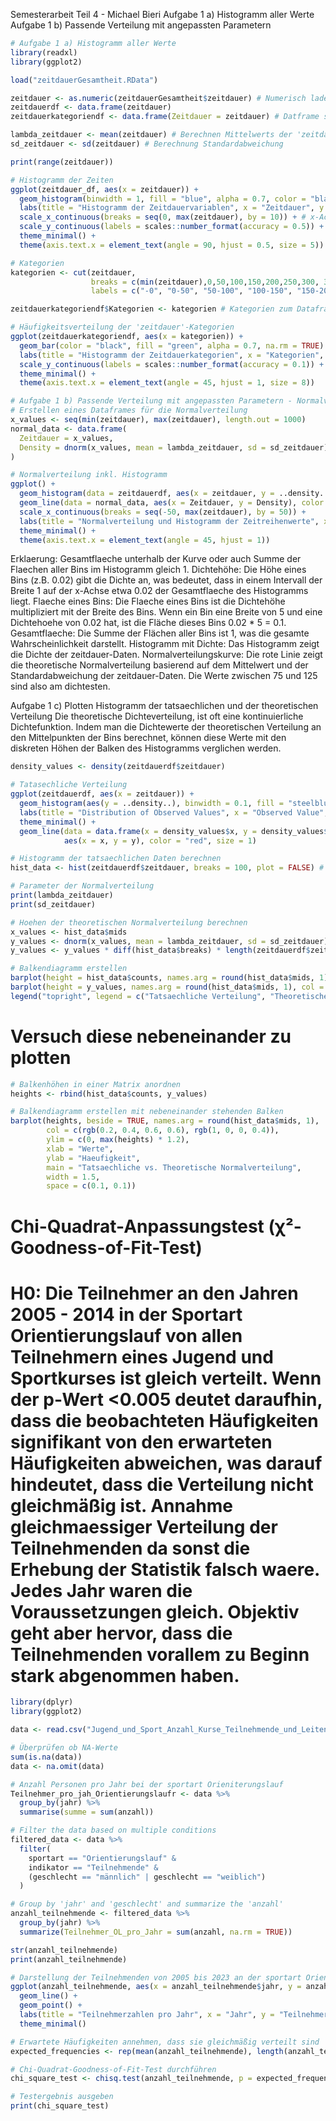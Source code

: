 Semesterarbeit Teil 4 - Michael Bieri
Aufgabe 1 a) Histogramm aller Werte
Aufgabe 1 b) Passende Verteilung mit angepassten Parametern

```r
# Aufgabe 1 a) Histogramm aller Werte
library(readxl)
library(ggplot2)

load("zeitdauerGesamtheit.RData")

zeitdauer <- as.numeric(zeitdauerGesamtheit$zeitdauer) # Numerisch laden der Werte
zeitdauerdf <- data.frame(zeitdauer)
zeitdauerkategoriendf <- data.frame(Zeitdauer = zeitdauer) # Datframe spaeter mit Kategorien

lambda_zeitdauer <- mean(zeitdauer) # Berechnen Mittelwerts der 'zeitdauer'
sd_zeitdauer <- sd(zeitdauer) # Berechnung Standardabweichung

print(range(zeitdauer))

# Histogramm der Zeiten
ggplot(zeitdauer_df, aes(x = zeitdauer)) +
  geom_histogram(binwidth = 1, fill = "blue", alpha = 0.7, color = "black") + # In 1er Schritten
  labs(title = "Histogramm der Zeitdauervariablen", x = "Zeitdauer", y = "Häufigkeit") +
  scale_x_continuous(breaks = seq(0, max(zeitdauer), by = 10)) + # x-Achse 10er Schritten
  scale_y_continuous(labels = scales::number_format(accuracy = 0.5)) + # y-Achse Rundung
  theme_minimal() +
  theme(axis.text.x = element_text(angle = 90, hjust = 0.5, size = 5))

# Kategorien
kategorien <- cut(zeitdauer, 
                  breaks = c(min(zeitdauer),0,50,100,150,200,250,300, 350,400,450,500,550,600,650,700,750,800,850,900,950,1000,1050,1100,1150,1200,1250,1300,1350, max(zeitdauer)), 
                  labels = c("-0", "0-50", "50-100", "100-150", "150-200", "200-250", "250-300", "300-350", "350-400", "400-450", "450-500", "500-550", "550-600", "600-650","650-700", "700-750", "750-800", "800-850", "850-900", "900-950", "950-1000", "1000-1050","1050-1100", "1100-1150", "1150-1200", "1200-1250", "1250-1300", "1300-1350", "1350+"))

zeitdauerkategoriendf$Kategorien <- kategorien # Kategorien zum Dataframe hinzufügen

# Häufigkeitsverteilung der 'zeitdauer'-Kategorien
ggplot(zeitdauerkategoriendf, aes(x = kategorien)) +
  geom_bar(color = "black", fill = "green", alpha = 0.7, na.rm = TRUE) +
  labs(title = "Histogramm der Zeitdauerkategorien", x = "Kategorien", y = "Häufigkeit") +
  scale_y_continuous(labels = scales::number_format(accuracy = 0.1)) +
  theme_minimal() +
  theme(axis.text.x = element_text(angle = 45, hjust = 1, size = 8))

# Aufgabe 1 b) Passende Verteilung mit angepassten Parametern - Normalverteilung
# Erstellen eines Dataframes für die Normalverteilung
x_values <- seq(min(zeitdauer), max(zeitdauer), length.out = 1000)
normal_data <- data.frame(
  Zeitdauer = x_values,
  Density = dnorm(x_values, mean = lambda_zeitdauer, sd = sd_zeitdauer)
)

# Normalverteilung inkl. Histogramm
ggplot() +
  geom_histogram(data = zeitdauerdf, aes(x = zeitdauer, y = ..density..), binwidth = 50, fill = "green", alpha = 0.5, color = "black") +
  geom_line(data = normal_data, aes(x = Zeitdauer, y = Density), color = "red", size = 1) +
  scale_x_continuous(breaks = seq(-50, max(zeitdauer), by = 50)) +
  labs(title = "Normalverteilung und Histogramm der Zeitreihenwerte", x = "Zeitdauer", y = "Dichtehauefigkeit pro Intervall Total = 1") +
  theme_minimal() +
  theme(axis.text.x = element_text(angle = 45, hjust = 1))
```
Erklaerung:
Gesamtflaeche unterhalb der Kurve oder auch Summe der Flaechen aller Bins im Histogramm gleich 1.
Dichtehöhe: Die Höhe eines Bins (z.B. 0.02) gibt die Dichte an, was bedeutet, dass in einem Intervall der Breite 1 auf der x-Achse etwa 0.02 der Gesamtflaeche des Histogramms liegt.
Flaeche eines Bins: Die Flaeche eines Bins ist die Dichtehöhe multipliziert mit der Breite des Bins. Wenn ein Bin eine Breite von 5 und eine Dichtehoehe von 0.02 hat, ist die Fläche dieses Bins 0.02 * 5 = 0.1.
Gesamtflaeche: Die Summe der Flächen aller Bins ist 1, was die gesamte Wahrscheinlichkeit darstellt. Histogramm mit Dichte: Das Histogramm zeigt die Dichte der zeitdauer-Daten.
Normalverteilungskurve: Die rote Linie zeigt die theoretische Normalverteilung basierend auf dem Mittelwert und der Standardabweichung der zeitdauer-Daten. Die Werte zwischen 75 und 125 sind also am dichtesten.

Aufgabe 1 c) Plotten Histogramm der tatsaechlichen und der theoretischen Verteilung
Die theoretische Dichteverteilung, ist oft eine kontinuierliche Dichtefunktion. Indem man die Dichtewerte der theoretischen Verteilung an den Mittelpunkten der Bins berechnet, können diese Werte mit den diskreten Höhen der Balken des Histogramms verglichen werden.
```r
density_values <- density(zeitdauerdf$zeitdauer)

# Tatasechliche Verteilung
ggplot(zeitdauerdf, aes(x = zeitdauer)) +
  geom_histogram(aes(y = ..density..), binwidth = 0.1, fill = "steelblue", color = "black") +
  labs(title = "Distribution of Observed Values", x = "Observed Value", y = "Density") +
  theme_minimal() +
  geom_line(data = data.frame(x = density_values$x, y = density_values$y), 
            aes(x = x, y = y), color = "red", size = 1)

```
```r
# Histogramm der tatsaechlichen Daten berechnen
hist_data <- hist(zeitdauerdf$zeitdauer, breaks = 100, plot = FALSE) # Bins

# Parameter der Normalverteilung
print(lambda_zeitdauer)
print(sd_zeitdauer)

# Hoehen der theoretischen Normalverteilung berechnen
x_values <- hist_data$mids
y_values <- dnorm(x_values, mean = lambda_zeitdauer, sd = sd_zeitdauer)
y_values <- y_values * diff(hist_data$breaks) * length(zeitdauerdf$zeitdauer) # skaliert die Dichtewerte auf die tatsächliche Anzahl der Datenpunkte und die Breite der Bins

# Balkendiagramm erstellen
barplot(height = hist_data$counts, names.arg = round(hist_data$mids, 1), col = rgb(0.2, 0.4, 0.6, 0.6), ylim = c(0, max(c(hist_data$counts, y_values))*1.2), xlab = "Zeitreihe", ylab = "Haeufigkeit", main = "Histo mit tatsaechlicher Verteilung und theoretischer Normalverteilung")
barplot(height = y_values, names.arg = round(hist_data$mids, 1), col = rgb(1, 0, 0, 0.4), add = TRUE)
legend("topright", legend = c("Tatsaechliche Verteilung", "Theoretische Normalverteilung"), fill = c(rgb(0.2, 0.4, 0.6, 0.6), rgb(1, 0, 0, 0.4)))
```
# Versuch diese nebeneinander zu plotten


```r
# Balkenhöhen in einer Matrix anordnen
heights <- rbind(hist_data$counts, y_values)

# Balkendiagramm erstellen mit nebeneinander stehenden Balken
barplot(heights, beside = TRUE, names.arg = round(hist_data$mids, 1),
        col = c(rgb(0.2, 0.4, 0.6, 0.6), rgb(1, 0, 0, 0.4)),
        ylim = c(0, max(heights) * 1.2),
        xlab = "Werte",
        ylab = "Haeufigkeit",
        main = "Tatsaechliche vs. Theoretische Normalverteilung",
        width = 1.5,
        space = c(0.1, 0.1))
```
# Chi-Quadrat-Anpassungstest (χ²-Goodness-of-Fit-Test)
# H0: Die Teilnehmer an den Jahren 2005 - 2014 in der Sportart Orientierungslauf von allen Teilnehmern eines Jugend und Sportkurses ist gleich verteilt. Wenn der p-Wert <0.005 deutet daraufhin, dass die beobachteten Häufigkeiten signifikant von den erwarteten Häufigkeiten abweichen, was darauf hindeutet, dass die Verteilung nicht gleichmäßig ist. Annahme gleichmaessiger Verteilung der Teilnehmenden da sonst die Erhebung der Statistik falsch waere. Jedes Jahr waren die Voraussetzungen gleich. Objektiv geht aber hervor, dass die Teilnehmenden vorallem zu Beginn stark abgenommen haben.

```r
library(dplyr)
library(ggplot2)

data <- read.csv("Jugend_und_Sport_Anzahl_Kurse_Teilnehmende_und_Leitende_nach_Sportart_und_Jahr_(seit 2005).csv", header = TRUE, sep = ";", stringsAsFactors = FALSE)

# Überprüfen ob NA-Werte
sum(is.na(data))
data <- na.omit(data)

# Anzahl Personen pro Jahr bei der sportart Orieniterungslauf
Teilnehmer_pro_jah_Orientierungslaufr <- data %>%
  group_by(jahr) %>%
  summarise(summe = sum(anzahl))

# Filter the data based on multiple conditions
filtered_data <- data %>%
  filter(
    sportart == "Orientierungslauf" &
    indikator == "Teilnehmende" &
    (geschlecht == "männlich" | geschlecht == "weiblich")
  )

# Group by 'jahr' and 'geschlecht' and summarize the 'anzahl'
anzahl_teilnehmende <- filtered_data %>%
  group_by(jahr) %>%
  summarize(Teilnehmer_OL_pro_Jahr = sum(anzahl, na.rm = TRUE))

str(anzahl_teilnehmende)
print(anzahl_teilnehmende)

# Darstellung der Teilnehmenden von 2005 bis 2023 an der sportart Orientierungslauf
ggplot(anzahl_teilnehmende, aes(x = anzahl_teilnehmende$jahr, y = anzahl_teilnehmende$Teilnehmer_OL_pro_Jahr)) +
  geom_line() +
  geom_point() +
  labs(title = "Teilnehmerzahlen pro Jahr", x = "Jahr", y = "Teilnehmerzahl") +
  theme_minimal()

# Erwartete Häufigkeiten annehmen, dass sie gleichmäßig verteilt sind
expected_frequencies <- rep(mean(anzahl_teilnehmende), length(anzahl_teilnehmende))

# Chi-Quadrat-Goodness-of-Fit-Test durchführen
chi_square_test <- chisq.test(anzahl_teilnehmende, p = expected_frequencies/sum(expected_frequencies))

# Testergebnis ausgeben
print(chi_square_test)
```

